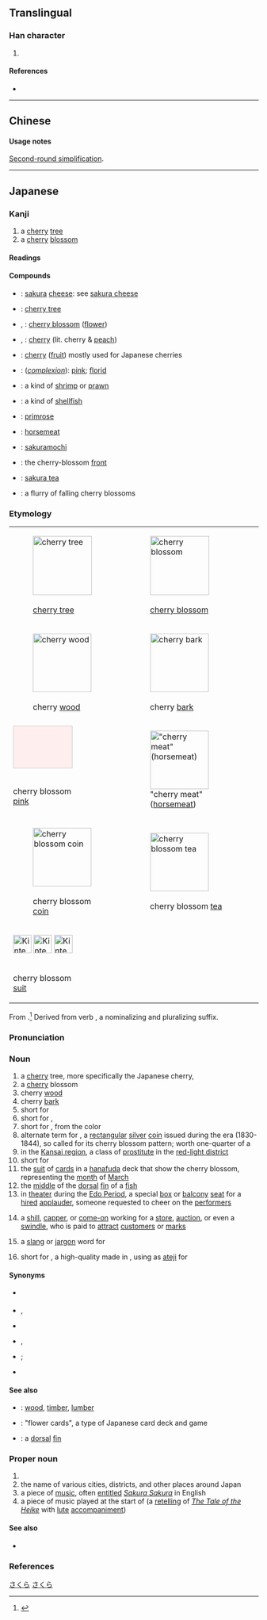 {{character info/new}}
==Translingual==
{{Han simplified forms|櫻|桜|樱}}

===Han character===
{{Han char|rn=75|rad=木|as=06|sn=10|four=|canj=DFV|ids=⿰木⿱⺍女}}

# {{Hani-second-round simplification of|樱}}

====References====
* {{Han ref|kx=0526.211|dkj=14796|hdz=21207.051|uh=685C|ud=26716}}

----

==Chinese==
{{zh-see|櫻|o}}

====Usage notes====
[[w:Second round of simplified Chinese characters|Second-round simplification]].

----

==Japanese==
{{wikipedia|lang=ja}}
{{wikipedia|Cherry blossom}}

===Kanji===
{{ja-kanji|grade=5|rs=木06|style=s|kyu=櫻}}

# a [[cherry]] [[tree]]
# a [[cherry]] [[blossom]]

====Readings====
{{ja-readings
|goon=[[よう]] (yō), {{qualifier|historical}} [[やう]] (yau)
|kanon=[[おう]] (ō), {{qualifier|historical}} [[あう]] (au)
|kun=[[さくら]] (sakura)
}}

====Compounds====
{{der-top|Compounds}}
* {{ja-r|桜チーズ|さくら チーズ}}: [[sakura]] [[cheese]]: see [[w:Sakura cheese|sakura cheese]]
* {{ja-r|桜木|さくらぎ}}: [[cherry tree]]
* {{ja-r|桜花|おうか}}, {{ja-r|桜花|さくらばな}}: [[cherry blossom]] ([[flower]])
* {{ja-r|桜桃|さくらんぼ}}, {{ja-r|桜桃|おうとう}}: [[cherry]] (lit. cherry & [[peach]])
* {{ja-r|桜ん坊|さくらんぼ}}: [[cherry]] ([[fruit]]) mostly used for Japanese cherries
* {{ja-r|桜色|さくらいろ}}: (''[[complexion]]''): [[pink]]; [[florid]]
* {{ja-r|桜海老|さくら えび}}: a kind of [[shrimp]] or [[prawn]]
* {{ja-r|桜貝|さくらがい}}: a kind of [[shellfish]]
* {{ja-r|桜草|さくらそう}}: [[primrose]]
* {{ja-r|桜肉|さくらにく}}: [[horsemeat]]
* {{ja-r|桜餅|さくらもち}}: [[w:Sakuramochi|sakuramochi]]
* {{ja-r|桜前線|さくら ぜんせん}}: the cherry-blossom [[front]]
* {{ja-r|桜湯|さくら ゆ}}: [[sakura tea]]
* {{ja-r|桜吹雪|さくら ゆき}}: a flurry of falling cherry blossoms
{{der-bottom}}

===Etymology===
{| style="float:right;padding:0px;margin-right:-5px;"
| [[File:Cerisier_du_Japon_Prunus_serrulata.jpg|thumb|none|119px|{{lang|ja|桜（[[桜木#Japanese|桜木]]）}}<br/>[[cherry tree]]]]
| [[File:Cherry_blossoms_in_Vancouver_3_crop.jpg|thumb|none|119px|{{lang|ja|桜（[[桜花#Japanese|桜花]]）}}<br/>[[cherry blossom]]]]
|-
| [[File:Prunus_subg._Cerasus.jpg|thumb|none|118px|{{lang|ja|桜（[[木材#Japanese|木材]]）}}<br/>cherry [[wood]]]]
| [[File:Tibetan,_Birch-bark,_or_Paperbark_Cherry,_Prunus_serrula_-_geograph.org.uk_-_1240184.jpg|thumb|none|118px|{{lang|ja|桜（[[桜皮#Japanese|桜皮]]）}}<br/>cherry [[bark]]]]
|-
| <div class="thumb tnone"><div class="thumbinner" style="width:120px;"><div style="width:118px;height:84px;background-color:#FEEEED;border:1px solid #CCCCCC">&nbsp;</div><div class="thumbcaption">{{lang|ja|桜（[[桜色#Japanese|桜色]]）}}<br/>cherry blossom [[pink]]</div></div></div>
| [[File:Basashi.jpg|thumb|none|118px|{{lang|ja|桜（[[桜肉#Japanese|桜肉]]）}} "cherry meat" ([[horsemeat]])]]
|-
| [[File:Tenpo-1bugin.jpg|thumb|none|118px|{{lang|ja|桜（[[天保一分銀#Japanese|天保一分銀]]）}}<br/>cherry blossom [[coin]]]]
| [[File:Sakura_yu.jpg|thumb|none|118px|{{lang|ja|桜（[[桜湯#Japanese|桜湯]]）}}<br/>cherry blossom [[tea]]]]
|-
| <div class="thumb tnone">
<div class="thumbinner" style="width: 120px;">[[File:Kintengu_03c.png|37px]] [[File:Kintengu_03d.png|37px]] [[File:Kintengu_03h.png|37px]] <div class="thumbcaption">{{lang|ja|桜（[[花札#Japanese|花札]]）}}<br/>cherry blossom [[suit]]</div></div></div>
|}
{{ja-kanjitab|yomi=k|さくら}}
From {{etyl|ojp|ja|sort=さくら}}.<ref name="KDJ">{{R:Kokugo Dai Jiten}}</ref> Derived from verb {{suffix|lang=ja|sort=さくら|咲く|tr1=saku|t1=to bloom, to burst open|ら|tr2=ra}}, a nominalizing and pluralizing suffix.

===Pronunciation===
{{ja-pron|yomi=k|さくら|acc=0|acc_ref=DJR}}

===Noun===
{{ja-noun|さくら|サクラ|kyu=櫻}}

# a [[cherry]] tree, more specifically the Japanese cherry, {{taxlink|Prunus serrulata|species|noshow=1}}
# a [[cherry]] blossom
# cherry [[wood]]
# cherry [[bark]]
# short for {{m|ja|桜色|tr=sakura iro||a pink color, the color of cherry blossoms}}
# short for {{l|ja|桜重}}, {{m|ja|桜襲|tr=sakuragasane||a layered style of wearing [[kimono]] with one layer in the ''sakura iro'' color}}
# short for {{m|ja|桜肉|tr=sakura niku||[[horsemeat]]}}, from the color
# alternate term for {{m|ja|天保一分銀|tr=Tenpō ichibugin}}, a [[rectangular]] [[silver]] [[coin]] issued during the {{m|ja|天保|tr=Tenpō}} era (1830-1844), so called for its cherry blossom pattern; worth one-quarter of a {{m|ja|両|tr=ryō}}
# in the [[w:Kansai region|Kansai region]], a class of [[prostitute]] in the [[red-light district]]
# short for {{m|ja|桜湯|tr=sakura yu||sakura tea}}
# the [[suit]] of [[card]]s in a [[hanafuda]] deck that show the cherry blossom, representing the [[month]] of [[March]]
# the [[middle]] of the [[dorsal]] [[fin]] of a [[fish]]
# in [[theater]] during the [[w:Edo period|Edo Period]], a special [[box]] or [[balcony]] [[seat]] for a [[hired]] [[applauder]], someone requested to cheer on the [[performer]]s
# {{lb|ja|sort=さくら|slang}} a [[shill]], [[capper]], or [[come-on]] working for a [[store]], [[auction]], or even a [[swindle]], who is paid to [[attract]] [[customer]]s or [[mark]]s
# {{lb|ja|sort=さくら|slang}} a [[slang]] or [[jargon]] word for {{m|ja|耳|tr=mimi||ear}}
# short for {{m|ja|佐倉炭|tr=Sakura-zumi}}, a high-quality {{m|ja|炭|tr=sumi||charcoal}} made in {{m|ja|佐倉|tr=[[w:Sakura,_Chiba|Sakura]], [[w:Chiba Prefecture|Chiba Prefecture]]}}, using {{lang|ja|桜}} as [[ateji]] for {{l|ja|佐倉}}

====Synonyms====
* {{sense|cherry tree}} {{ja-r|桜木|さくらぎ}}
* {{sense|cherry blossom}} {{ja-r|桜花|おうか}}, {{ja-r|桜花|さくらばな}}
* {{sense|cherry bark}} {{ja-r|桜皮|さくらがわ}}
* {{sense|horsemeat}} {{ja-r|桜肉|さくらにく}}, {{ja-r|馬肉|ばにく}}
* {{sense|silver coin}} {{ja-r|天保一分銀|^てんぽう いちぶぎん}}; {{ja-r|額銀|がくぎん}}
* {{sense|sakura tea}} {{ja-r|桜湯|さくら ゆ}}

====See also====
* {{ja-r|木材|もくざい}}: [[wood]], [[timber]], [[lumber]]
* {{ja-r|花札|はなふだ}}: "flower cards", a type of Japanese card deck and game
* {{ja-r|背鰭|せびれ}}: a [[dorsal]] [[fin]]

===Proper noun===
{{ja-pos|proper|さくら}}

# {{given name|lang=ja|sort=さくら|female}}
# the name of various cities, districts, and other places around Japan
# a piece of {{m|ja|琴|tr=koto}} [[music]], often [[entitle]]d ''[[w:Sakura Sakura|Sakura Sakura]]'' in English
# a piece of music played at the start of {{m|ja|平曲|tr=Heikyoku}} (a [[retelling]] of ''[[w:The Tale of the Heike|The Tale of the Heike]]'' with {{m|ja|琵琶|tr=biwa}} [[lute]] [[accompaniment]])

====See also====
* {{audio|lang=ja|Sakura Sakura.song.ogg|''Sakura'' song}}

===References===
<references/>

[[Category:Japanese basic words|さくら]]
[[Category:ja:Trees|さくら]]